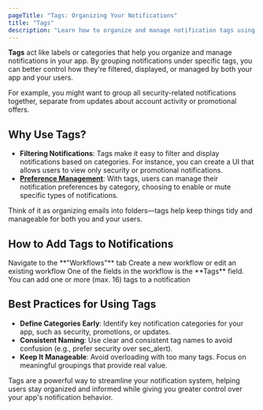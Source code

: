 ```yaml
---
pageTitle: "Tags: Organizing Your Notifications"
title: "Tags"
description: "Learn how to organize and manage notification tags using Novu's visual workflow editor for better user experience and notification management."
---
```


**Tags** act like labels or categories that help you organize and manage notifications in your app. By grouping notifications under specific tags, you can better control how they're filtered, displayed, or managed by both your app and your users.

For example, you might want to group all security-related notifications together, separate from updates about account activity or promotional offers.

## Why Use Tags?

- **Filtering Notifications**: Tags make it easy to filter and display notifications based on categories. 
For instance, you can create a UI that allows users to view only security or promotional notifications.
- **[Preference Management](/inbox/react/components/preferences)**: With tags, users can manage their notification preferences by category, choosing to enable or mute specific types of notifications.

Think of it as organizing emails into folders—tags help keep things tidy and manageable for both you and your users.

## How to Add Tags to Notifications

<Steps>
  <Step title="Navigate to Workflows">
    Navigate to the **"Workflows"** tab
  </Step>
  <Step title="Create or Edit Workflow">
    Create a new workflow or edit an existing workflow
  </Step>
  <Step title="Add Tags">
    One of the fields in the workflow is the **Tags** field. You can add one or more (max. 16) tags to a notification
  </Step>
</Steps>

## Best Practices for Using Tags

- **Define Categories Early**: Identify key notification categories for your app, such as security, promotions, or updates.
- **Consistent Naming**: Use clear and consistent tag names to avoid confusion (e.g., prefer security over sec_alert).
- **Keep It Manageable**: Avoid overloading with too many tags. Focus on meaningful groupings that provide real value.

Tags are a powerful way to streamline your notification system, helping users stay organized and informed while giving you greater control over your app's notification behavior.